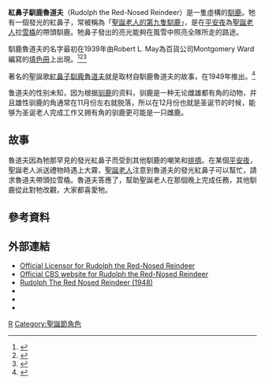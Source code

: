 '''紅鼻子馴鹿魯道夫'''（Rudolph the Red-Nosed Reindeer）是一隻虛構的[[馴鹿|馴鹿]]。牠有一個發光的紅鼻子，常被稱為「[[聖誕老人馴鹿|聖誕老人的第九隻馴鹿]]」，是在[[平安夜|平安夜]]為[[聖誕老人|聖誕老人]]拉[[雪橇|雪橇]]的帶頭馴鹿。牠鼻子發出的亮光能夠在風雪中照亮全隊所走的路途。

馴鹿魯道夫的名字最初在1939年由Robert L. May為百貨公司Montgomery Ward編寫的[[填色冊|填色冊]]上出現。<ref>{{cite web|url= http://www.snopes.com/holidays/christmas/rudolph.asp|title= Rudolph the Red-Nosed Reindeer|last1= Mikkelson|first1= Barbara|last2= Mikkelson|first2= David P.|date= December 19, 2010|work= Urban Legends Reference Pages|publisher= Snopes.com|archiveurl= https://www.webcitation.org/63e2UvpHb?url=http://www.snopes.com/holidays/christmas/rudolph.asp|archivedate= 2011年12月3日|deadurl= yes|accessdate= December 2, 2011|quote= }}</ref><ref name="Ramer">{{cite news |url=http://start.toshiba.com/news/read.php?rip_id=%3CD9RQ71980%40news.ap.org%3E&ps=1011 |title=Scrapbook tells how Rudolph went down in history |first1=Holly |last1=Ramer |publisher=Associated Press |date=23 December 2011 |first2=Toby (Photo) |last2=Talbot |place=Hanover, N.H. |accessdate=23 December 2011 |archive-date=2019-08-13 |archive-url=https://web.archive.org/web/20190813180211/https://start.toshiba.com/news/read.php?rip_id=%3CD9RQ71980@news.ap.org%3E&ps=1011 |dead-url=no }}</ref><ref>{{cite news |journal=TIME |url=http://entertainment.time.com/2012/12/17/yule-laugh-yule-cry-10-things-you-didnt-know-about-beloved-holiday-songs/slide/rudolph-the-red-nosed-reindeer/ |script-title=en:Yule Laugh, Yule Cry: 10 Things You Didn’t Know About Beloved Holiday Songs |author=Wook Kim |date=Dec 17, 2012 |accessdate=2013-05-09 |archive-date=2014-12-21 |archive-url=https://web.archive.org/web/20141221115444/http://entertainment.time.com/2012/12/17/yule-laugh-yule-cry-10-things-you-didnt-know-about-beloved-holiday-songs/slide/rudolph-the-red-nosed-reindeer/ |dead-url=no }}</ref>

著名的聖誕歌[[紅鼻子馴鹿魯道夫_(歌曲)|紅鼻子馴鹿魯道夫]]就是取材自馴鹿魯道夫的故事，在1949年推出。<ref>{{Cite web |url=http://www.autry.com/musicmovies/musiccds/essentialgeneautry2.html |title=GeneAutry.com - Music, Movies & More: Music CDs: The Essential Gene Autry, 1931-1953 |access-date=2013-05-17 |archive-date=2017-12-06 |archive-url=https://web.archive.org/web/20171206150034/http://www.autry.com/musicmovies/musiccds/essentialgeneautry2.html |dead-url=no }}</ref>

鲁道夫的性别未知，因为根据[[驯鹿|驯鹿]]的资料，驯鹿是一种无论雌雄都有角的动物，并且雄性驯鹿的角通常在11月份左右就脱落，所以在12月份也就是圣诞节的时候，能够为圣诞老人完成工作又拥有角的驯鹿更可能是一只雌鹿。

==故事==
魯道夫因為牠那罕見的發光紅鼻子而受到其他馴鹿的嘲笑和[[霸凌|排擠]]。在某個[[平安夜|平安夜]]，聖誕老人派送禮物時遇上大霧，[[聖誕老人|聖誕老人]]注意到魯道夫的發光紅鼻子可以幫忙，請求魯道夫帶頭拉雪橇。魯道夫答應了，幫助聖誕老人在那個晚上完成任務，其他馴鹿從此對牠改觀，大家都喜愛牠。

==參考資料==
{{Reflist}}

==外部連結==
*[http://www.characterarts.com Official Licensor for Rudolph the Red-Nosed Reindeer] {{Wayback|url=http://www.characterarts.com/ |date=20071212200716 }}
*[http://www.cbs.com/specials/rudolph/ Official CBS website for Rudolph the Red-Nosed Reindeer] {{Wayback|url=http://www.cbs.com/specials/rudolph/ |date=20090122223005 }}
*[http://www.imdb.com/title/tt0156031/ Rudolph The Red Nosed Reindeer (1948)] {{Wayback|url=http://www.imdb.com/title/tt0156031/ |date=20210125014408 }}
*{{IMDb character|0039851}}
* {{bcdb title|47815|Rudolph The Red-Nosed Reindeer (Jam Handy)}}
* {{bcdb title|27854|Rudolph The Red-Nosed Reindeer (Rankin/Bass)}}

[[Category:虛構偶蹄目動物|R]]
[[Category:聖誕節角色|Category:聖誕節角色]]